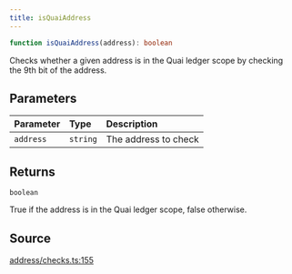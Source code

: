 ```yaml
---
title: isQuaiAddress
---
```


```ts
function isQuaiAddress(address): boolean
```

Checks whether a given address is in the Quai ledger scope by checking the 9th bit of the address.

## Parameters

| Parameter | Type | Description |
| :------ | :------ | :------ |
| `address` | `string` | The address to check |

## Returns

`boolean`

True if the address is in the Quai ledger scope, false otherwise.

## Source

[address/checks.ts:155](https://github.com/dominant-strategies/quais.js/blob/40f3917383e9421179ebdbc4076b907a7d088144/src/address/checks.ts#L155)
